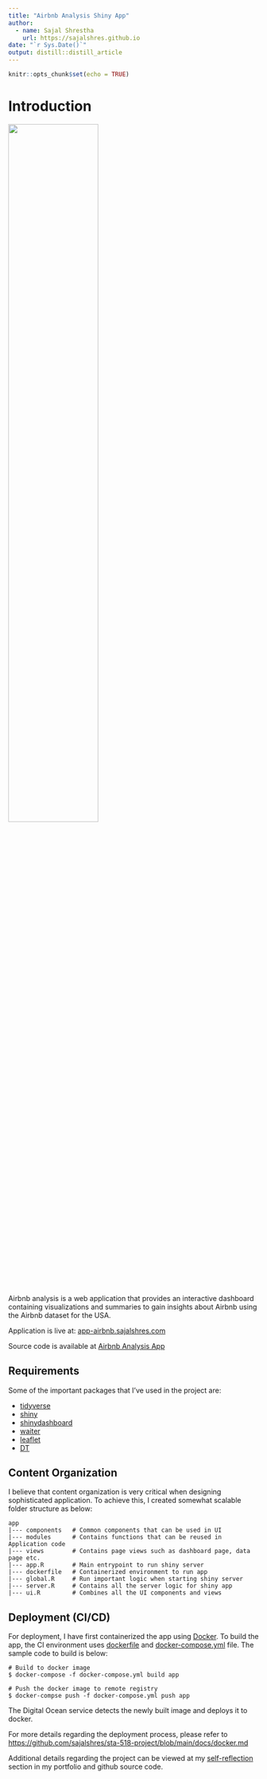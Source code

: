 ```yaml
---
title: "Airbnb Analysis Shiny App"
author:
  - name: Sajal Shrestha 
    url: https://sajalshres.github.io
date: "`r Sys.Date()`"
output: distill::distill_article
---
```


```r
knitr::opts_chunk$set(echo = TRUE)
```

# Introduction

![](images/app-demo.gif){width="60%"}

Airbnb analysis is a web application that provides an interactive dashboard containing visualizations and summaries to gain insights about Airbnb using the Airbnb dataset for the USA.

Application is live at: [app-airbnb.sajalshres.com](https://app-airbnb.sajalshres.com)

Source code is available at [Airbnb Analysis App](https://github.com/sajalshres/sta-518-project/tree/main/app)

## Requirements

Some of the important packages that I've used in the project are:

-   [tidyverse](https://www.tidyverse.org/)
-   [shiny](https://shiny.rstudio.com/articles/basics.html)
-   [shinydashboard](https://rstudio.github.io/shinydashboard/get_started.html)
-   [waiter](https://github.com/JohnCoene/waiter)
-   [leaflet](https://rstudio.github.io/leaflet/)
-   [DT](https://rstudio.github.io/DT/)

## Content Organization

I believe that content organization is very critical when designing sophisticated application. To achieve this, I created somewhat scalable folder structure as below:

    app
    |--- components   # Common components that can be used in UI
    |--- modules      # Contains functions that can be reused in Application code
    |--- views        # Contains page views such as dashboard page, data page etc.
    |--- app.R        # Main entrypoint to run shiny server
    |--- dockerfile   # Containerized environment to run app
    |--- global.R     # Run important logic when starting shiny server
    |--- server.R     # Contains all the server logic for shiny app
    |--- ui.R         # Combines all the UI components and views

## Deployment (CI/CD)

For deployment, I have first containerized the app using [Docker](https://docker.com). To build the app, the CI environment uses [dockerfile](https://github.com/sajalshres/sta-518-project/blob/main/app/dockerfile) and [docker-compose.yml](https://github.com/sajalshres/sta-518-project/blob/main/docker-compose.yml) file. The sample code to build is below:

    # Build to docker image
    $ docker-compose -f docker-compose.yml build app

    # Push the docker image to remote registry
    $ docker-compse push -f docker-compose.yml push app

The Digital Ocean service detects the newly built image and deploys it to docker.

For more details regarding the deployment process, please refer to <https://github.com/sajalshres/sta-518-project/blob/main/docs/docker.md>

Additional details regarding the project can be viewed at my [self-reflection](https://sajalshres.github.io/sta-518-portfolio/reflection.html) section in my portfolio and github source code.
